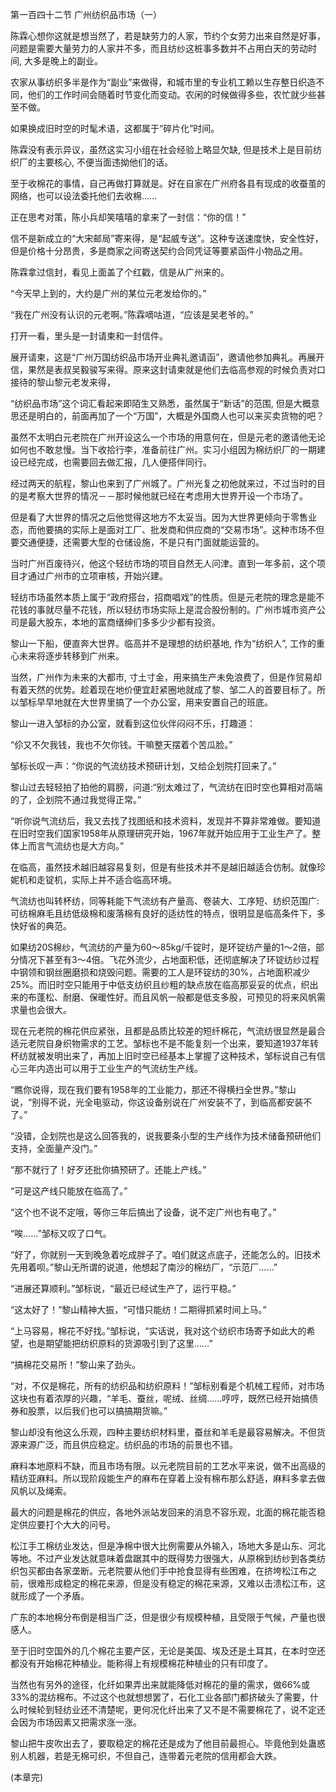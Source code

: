 

第一百四十二节 广州纺织品市场（一）

陈霖心想你这就是想当然了，若是缺劳力的人家，节约个女劳力出来自然是好事，问题是需要大量劳力的人家并不多，而且纺纱这桩事多数并不占用白天的劳动时间, 大多是晚上的副业。

农家从事纺织多半是作为“副业”来做得，和城市里的专业机工赖以生存整日织造不同，他们的工作时间会随着时节变化而变动。农闲的时候做得多些，农忙就少些甚至不做。

如果换成旧时空的时髦术语，这都属于“碎片化”时间。

陈霖没有表示异议，虽然这实习小组在社会经验上略显欠缺, 但是技术上是目前纺织厂的主要核心, 不便当面违拗他们的话。

至于收棉花的事情，自己再做打算就是。好在自家在广州府各县有现成的收蚕茧的网络，也可以设法委托他们去收棉……

正在思考对策，陈小兵却笑嘻嘻的拿来了一封信：“你的信！”

信不是新成立的“大宋邮局”寄来得，是“起威专送”。这种专送速度快，安全性好，但是价格十分昂贵，多是商家之间寄送契约合同凭证等要紧函件小物品之用。

陈霖拿过信封，看见上面盖了个红戳，信是从广州来的。

“今天早上到的，大约是广州的某位元老发给你的。”

“我在广州没有认识的元老啊。”陈霖嘀咕道，“应该是吴老爷的。”

打开一看，里头是一封请柬和一封信件。

展开请柬，这是“广州万国纺织品市场开业典礼邀请函”，邀请他参加典礼。再展开信，果然是表叔吴毅骏写来得。原来这封请柬就是他们去临高参观的时候负责对口接待的黎山黎元老发来得，

“纺织品市场”这个词汇看起来即陌生又熟悉，虽然属于“新话”的范围, 但是大概意思还是明白的，前面再加了一个“万国”，大概是外国商人也可以来买卖货物的吧？

虽然不太明白元老院在广州开设这么一个市场的用意何在，但是元老的邀请他无论如何也不敢怠慢。当下收拾行李，准备前往广州。实习小组因为棉纺织厂的一期建设已经完成，也需要回去做汇报，几人便搭伴同行。

经过两天的航程，黎山也来到了广州城了。广州光复之初他就来过，不过当时的目的是考察大世界的情况－－那时候他就已经在考虑用大世界开设一个市场了。

但是看了大世界的情况之后他觉得这地方不太妥当。因为大世界更倾向于零售业态，而他要搞的实际上是面对工厂、批发商和供应商的“交易市场”。这种市场不但要交通便捷，还需要大型的仓储设施，不是只有门面就能运营的。

当时广州百废待兴，他这个轻纺市场的项目自然无人问津。直到一年多前，这个项目才通过广州市的立项审核，开始兴建。

轻纺市场虽然本质上属于“政府搭台，招商唱戏”的性质。但是元老院的理念是能不花钱的事就尽量不花钱，所以轻纺市场实际上是混合股份制的。广州市城市资产公司是最大股东，本地的富商缙绅们多多少少都有投资。

黎山一下船，便直奔大世界。临高并不是理想的纺织基地, 作为“纺织人”, 工作的重心未来将逐步转移到广州来。

当然，广州作为未来的大都市, 寸土寸金，用来搞生产未免浪费了，但是作贸易却有着天然的优势。趁着现在地价便宜赶紧圈地就成了黎、邹二人的首要目标了。所以邹标早早地就在大世界里搞了一个办公室，用来安置自己的班底。

黎山一进入邹标的办公室，就看到这位伙伴闷闷不乐，打趣道：

“伱又不欠我钱，我也不欠你钱。干嘛整天摆着个苦瓜脸。”

邹标长叹一声：“你说的气流纺技术预研计划，又给企划院打回来了。”

黎山过去轻轻拍了拍他的肩膀，问道:“别太难过了，气流纺在旧时空也算相对高端的了，企划院不通过我觉得正常。”

“听你说气流纺后，我又去找了找图纸和技术资料，发现并不算非常难做。要知道在旧时空我们国家1958年从原理研究开始，1967年就开始应用于工业生产了。整体上而言气流纺也是大方向。”

在临高，虽然技术越旧越容易复刻，但是有些技术并不是越旧越适合仿制。就像珍妮机和走锭机，实际上并不适合临高环境。

气流纺也叫转杯纺，同等耗能下气流纺有产量高、卷装大、工序短、纺织范围广:可纺棉麻毛且纺低级棉和废落棉有良好的适纺性的特点，很明显是临高条件下，多快好省的典范。

如果纺20S棉纱，气流纺的产量为60～85kg/千锭时，是环锭纺产量的1～2倍，部分情况下甚至有3～4倍。飞花外流少，占地面积低，还彻底解决了环锭纺纱过程中钢领和钢丝圈磨损和烧毁问题。需要的工人是环锭纺的30%，占地面积减少25%。而旧时空只能用于中低支纺织且纱粗的缺点放在临高那妥妥的优点，织出来的布蓬松、耐磨、保暖性好。而且风帆一般都是低支多股，可预见的将来风帆需求量也会很大。

现在元老院的棉花供应紧张，且都是品质比较差的短纤棉花，气流纺很显然是最合适元老院自身织物需求的工艺。邹标也不是不能复刻一个出来，要知道1937年转杯纺就被发明出来了，再加上旧时空已经基本上掌握了这种技术，邹标说自己有信心三年内造出可以用于工业生产的气流纺生产线。

“瞧你说得，现在我们要有1958年的工业能力，那还不得横扫全世界。”黎山说，“别得不说，光全电驱动，你这设备别说在广州安装不了，到临高都安装不了。”

“没错，企划院也是这么回答我的，说我要条小型的生产线作为技术储备预研他们支持，全面量产没门。”

“那不就行了！好歹还批你搞预研了。还能上产线。”

“可是这产线只能放在临高了。”

“这个也不说不定哦，等你三年后搞出了设备，说不定广州也有电了。”

“唉……”邹标又叹了口气。

“好了，你就别一天到晚急着吃成胖子了。咱们就这点底子，还能怎么的。旧技术先用着呗。”黎山无所谓的说道，他想起了南沙的棉纺厂，“示范厂……”

“进展还算顺利。”邹标说，“最近已经试生产了，运行平稳。”

“这太好了！”黎山精神大振，“可惜只能纺！二期得抓紧时间上马。”

“上马容易，棉花不好找。”邹标说，“实话说，我对这个纺织市场寄予如此大的希望，也是期望能把纺织原料的货源吸引到了这里……”

“搞棉花交易所！”黎山来了劲头。

“对，不仅是棉花，所有的纺织品和纺织原料！”邹标别看是个机械工程师，对市场这块也有着浓厚的兴趣，“羊毛、蚕丝，呢绒、丝绸……哼哼，既然已经开始搞债券和股票，以后我们也可以搞搞期货嘛。”

黎山却没有他这么乐观，四种主要纺织材料里，蚕丝和羊毛是最容易解决。不但货源来源广泛，而且供应稳定。纺织品的市场的前景也不错。

麻料本地原料不缺，而且市场有限。以元老院目前的工艺水平来说，做不出高级的精纺亚麻料。所以现阶段能生产的麻布在穿着上没有棉布那么舒适，麻料多拿去做风帆以及绳索。

最大的问题是棉花的供应，各地外派站发回来的消息不容乐观，北面的棉花能否稳定供应要打个大大的问号。

松江手工棉纺业发达，但是净棉中很大比例需要从外输入，场地大多是山东、河北等地。不过产业发达就意味着盘踞其中的既得势力很强大，从原棉到纺纱到各类纺织包买都由各家垄断。元老院要从他们手中抢食显得有些困难，在挤垮松江布之前，很难形成稳定的棉花来源，但是没有稳定的棉花来源，又难以击溃松江布，这就形成了一个矛盾。

广东的本地棉分布倒是相当广泛，但是很少有规模种植，且受限于气候，产量也很感人。

至于旧时空国外的几个棉花主要产区，无论是美国、埃及还是土耳其，在本时空还都没有开始棉花种植业。能称得上有规模棉花种植业的只有印度了。

当然也有另外的途径，化纤如果弄出来就能降低对棉花的量的需求，做66%或33%的混纺棉布。不过这个也就想想罢了，石化工业各部门都挤破头了需要，什么时候轮到轻纺业还不清楚呢，更何况化纤出来了又不是不需要棉花了，说不定还会因为市场因素又把需求涨一涨。

黎山把牛皮吹出去了，要取稳定的棉花还是成为了他目前最担心。毕竟他到处蛊惑别人机器，若是无棉可织，不但自己，连带着元老院的信用都会大跌。

(本章完)

